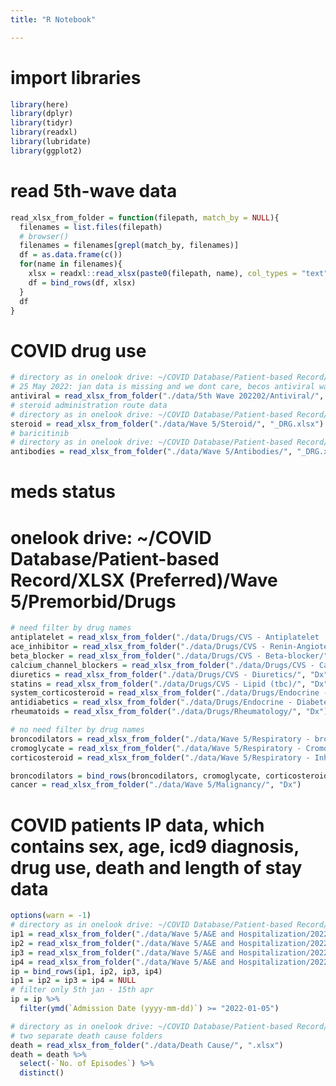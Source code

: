 ```yaml
---
title: "R Notebook"

---
```


# import libraries

```r
library(here)
library(dplyr)
library(tidyr)
library(readxl)
library(lubridate)
library(ggplot2)
```

# read 5th-wave data

```r
read_xlsx_from_folder = function(filepath, match_by = NULL){
  filenames = list.files(filepath)
  # browser()
  filenames = filenames[grepl(match_by, filenames)]
  df = as.data.frame(c())
  for(name in filenames){
    xlsx = readxl::read_xlsx(paste0(filepath, name), col_types = "text")
    df = bind_rows(df, xlsx)
  }
  df
}
```

# COVID drug use 

```r
# directory as in onelook drive: ~/COVID Database/Patient-based Record/Antiviral (List of patients & drug use)/
# 25 May 2022: jan data is missing and we dont care, becos antiviral was dispensed only after 25th feb
antiviral = read_xlsx_from_folder("./data/5th Wave 202202/Antiviral/", ".xlsx")
# steroid administration route data
# directory as in onelook drive: ~/COVID Database/Patient-based Record/XLSX (Preferred)/Wave 5/Steroid/
steroid = read_xlsx_from_folder("./data/Wave 5/Steroid/", "_DRG.xlsx")
# baricitinib 
# directory as in onelook drive: ~/COVID Database/Patient-based Record/XLSX (Preferred)/Wave 5/Interferons & Antibodies/
antibodies = read_xlsx_from_folder("./data/Wave 5/Antibodies/", "_DRG.xlsx")

```

# meds status
# onelook drive: ~/COVID Database/Patient-based Record/XLSX (Preferred)/Wave 5/Premorbid/Drugs

```r
# need filter by drug names
antiplatelet = read_xlsx_from_folder("./data/Drugs/CVS - Antiplatelet  & Coagulants/", "Dx")
ace_inhibitor = read_xlsx_from_folder("./data/Drugs/CVS - Renin-Angiotensin/", "Dx")
beta_blocker = read_xlsx_from_folder("./data/Drugs/CVS - Beta-blocker/", "Dx")
calcium_channel_blockers = read_xlsx_from_folder("./data/Drugs/CVS - Calcium-channel Blocker (tbc)/", "Dx")
diuretics = read_xlsx_from_folder("./data/Drugs/CVS - Diuretics/", "Dx")
statins = read_xlsx_from_folder("./data/Drugs/CVS - Lipid (tbc)/", "Dx")
system_corticosteroid = read_xlsx_from_folder("./data/Drugs/Endocrine - Corticosteroids/", "Dx")
antidiabetics = read_xlsx_from_folder("./data/Drugs/Endocrine - Diabetes/", "Dx")
rheumatoids = read_xlsx_from_folder("./data/Drugs/Rheumatology/", "Dx")

# no need filter by drug names
broncodilators = read_xlsx_from_folder("./data/Wave 5/Respiratory - bronchodilators/", "Dx")
cromoglycate = read_xlsx_from_folder("./data/Wave 5/Respiratory - Cromoglycate/", "Dx")
corticosteroid = read_xlsx_from_folder("./data/Wave 5/Respiratory - Inhaled Corticosteroid/", "Dx")

broncodilators = bind_rows(broncodilators, cromoglycate, corticosteroid)
cancer = read_xlsx_from_folder("./data/Wave 5/Malignancy/", "Dx")

```

# COVID patients IP data, which contains sex, age, icd9 diagnosis, drug use, death and length of stay data

```r

options(warn = -1)
# directory as in onelook drive: ~/COVID Database/Patient-based Record/XLSX (Preferred)/Wave 5/
ip1 = read_xlsx_from_folder("./data/Wave 5/A&E and Hospitalization/202201/", "_IP.xlsx")
ip2 = read_xlsx_from_folder("./data/Wave 5/A&E and Hospitalization/202202/Dx/", "_IP.xlsx")
ip3 = read_xlsx_from_folder("./data/Wave 5/A&E and Hospitalization/202203/Dx/", "_IP.xlsx")
ip4 = read_xlsx_from_folder("./data/Wave 5/A&E and Hospitalization/202204/", "_IP.xlsx")
ip = bind_rows(ip1, ip2, ip3, ip4)
ip1 = ip2 = ip3 = ip4 = NULL
# filter only 5th jan - 15th apr
ip = ip %>% 
  filter(ymd(`Admission Date (yyyy-mm-dd)`) >= "2022-01-05")

# directory as in onelook drive: ~/COVID Database/Patient-based Record/XLSX (Preferred)/Wave 5/
# two separate death cause folders
death = read_xlsx_from_folder("./data/Death Cause/", ".xlsx")
death = death %>%
  select(-`No. of Episodes`) %>%
  distinct()
```




